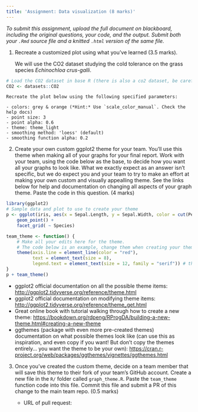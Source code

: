 ```yaml
---
title: 'Assignment: Data visualization (8 marks)'
---
```


<!-- keep this part -->
*To submit this assignment, upload the full document on blackboard,
including the original questions, your code, and the output. Submit both
your `.Rmd` source file and a knitted `.html` version of the same file.*

1.  Recreate a customized plot using what you've learned (3.5 marks).

    We will use the CO2 dataset studying the cold tolerance on the grass
    species *Echinochloa crus-galli*.

```r
# Load the CO2 dataset in base R (there is also a co2 dataset, be careful with capitalization)
CO2 <- datasets::CO2
```

    Recreate the plot below using the following specified parameters:

    - colors: grey & orange (*Hint:* Use `scale_color_manual`. Check the help docs)
    - point size: 3
    - point alpha: 0.6
    - theme: theme_light
    - smoothing method: 'loess' (default)
    - smoothing function alpha: 0.2

2.  Create your own custom ggplot2 theme for your team. You'll use this
    theme when making all of your graphs for your final report. Work
    with your team, using the code below as the base, to decide how you
    want all your graphs to look like. What we exactly expect as an
    answer isn't specific, but we do expect you and your team to try to
    make an effort at making your own custom and visually appealling
    theme. See the links below for help and documentation on changing
    all aspects of your graph theme. Paste the code in this question. (4
    marks)

```r
library(ggplot2)
# Sample data and plot to use to create your theme
p <- ggplot(iris, aes(x = Sepal.Length, y = Sepal.Width, color = cut(Petal.Length, 3))) +
    geom_point() +
    facet_grid( ~ Species)

team_theme <- function() {
    # Make all your edits here for the theme.
    # The code below is an example, change them when creating your theme
    theme(axis.line = element_line(color = "red"),
          text = element_text(size = 8),
          legend.text = element_text(size = 12, family = "serif")) # this is an example
}
p + team_theme()
```

-   ggplot2 official documentation on all the possible theme items:
    <http://ggplot2.tidyverse.org/reference/theme.html>
-   ggplot2 official documentation on modifying theme items:
    <http://ggplot2.tidyverse.org/reference/theme_get.html>
-   Great online book with tutorial walking through how to create a new
    theme:
    <https://bookdown.org/rdpeng/RProgDA/building-a-new-theme.html#creating-a-new-theme>
-   ggthemes (package with even more pre-created themes) documentation
    on what possible themes look like (can use this as inspiration, and
    even copy if you want! But don't copy the themes entirely... you
    want the theme to be your own):
    <https://cran.r-project.org/web/packages/ggthemes/vignettes/ggthemes.html>

3.  Once you've created the custom theme, decide on a team member that
    will save this theme to their fork of your team's GitHub account.
    Create a new file in the `R/` folder called `graph_theme.R`. Paste
    the `team_theme` function code into this file. Commit this file and
    submit a PR of this change to the main team repo. (0.5 marks)
    
    - URL of pull request:
